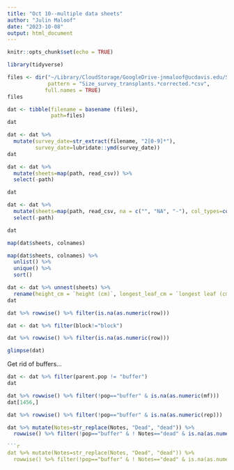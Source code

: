 ```yaml
---
title: "Oct 10--multiple data sheets"
author: "Julin Maloof"
date: "2023-10-08"
output: html_document
---
```


```r
knitr::opts_chunk$set(echo = TRUE)
```

```r
library(tidyverse)
```

```r
files <- dir("~/Library/CloudStorage/GoogleDrive-jnmaloof@ucdavis.edu/Shared drives/IntBioTeam/Common Gardens/UCD2022_2023/CorrectedCSVs/", 
             pattern = "Size_survey_transplants.*corrected.*csv",
            full.names = TRUE)
files
```

```r
dat <- tibble(filename = basename (files),
              path=files)
dat
```

```r
dat <- dat %>%
  mutate(survey_date=str_extract(filename, "2[0-9]*"),
         survey_date=lubridate::ymd(survey_date))
dat
```


```r
dat <- dat %>%
  mutate(sheets=map(path, read_csv)) %>%
  select(-path)

dat
```



```r
dat <- dat %>%
  mutate(sheets=map(path, read_csv, na = c("", "NA", "-"), col_types=cols(.default=col_character()))) %>%
  select(-path)

dat
```



```r
map(dat$sheets, colnames)
```

```r
map(dat$sheets, colnames) %>%
  unlist() %>%
  unique() %>%
  sort()
```

```r
dat <- dat %>% unnest(sheets) %>%
  rename(height_cm = `height (cm)`, longest_leaf_cm = `longest leaf (cm)`)
dat
```

```r
dat %>% rowwise() %>% filter(is.na(as.numeric(row)))
```

```r
dat <- dat %>% filter(block!="block")
```

```r
dat %>% rowwise() %>% filter(is.na(as.numeric(row)))
```

```r
glimpse(dat)
```


Get rid of buffers...

```r
dat <- dat %>% filter(parent.pop != "buffer")
dat
```


```r
dat %>% rowwise() %>% filter(!pop=="buffer" & is.na(as.numeric(mf)))
dat[1456,]
```

```r
dat %>% rowwise() %>% filter(!pop=="buffer" & is.na(as.numeric(rep)))
```

```r
dat %>% mutate(Notes=str_replace(Notes, "Dead", "dead")) %>%
  rowwise() %>% filter(!pop=="buffer" & ! Notes=="dead" & is.na(as.numeric(height_cm)))
```

```r
```r
dat %>% mutate(Notes=str_replace(Notes, "Dead", "dead")) %>%
  rowwise() %>% filter(!pop=="buffer" & ! Notes=="dead" & is.na(as.numeric(longest_leaf_cm)))
``````

